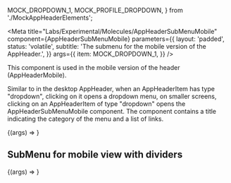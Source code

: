 

  MOCK_DROPDOWN_1,
  MOCK_PROFILE_DROPDOWN,
} from './MockAppHeaderElements';

<Meta
  title="Labs/Experimental/Molecules/AppHeaderSubMenuMobile"
  component={AppHeaderSubMenuMobile}
  parameters={{
    layout: 'padded',
    status: 'volatile',
    subtitle: 'The submenu for the mobile version of the AppHeader.',
  }}
  args={{
    item: MOCK_DROPDOWN_1,
  }}
/>

This component is used in the mobile version of the header (<LinkTo kind="Labs/Experimental/Molecules/AppHeaderMobile" story="AppHeaderMobile">AppHeaderMobile</LinkTo>).

Similar to in the desktop <LinkTo kind="Labs/Experimental/Molecules/AppHeader" story="AppHeader">AppHeader</LinkTo>, when an AppHeaderItem has type "dropdown", clicking on it opens a dropdown menu, on smaller screens, clicking on an AppHeaderItem of type "dropdown" opens the <LinkTo kind="Labs/Experimental/Molecules/AppHeaderSubMenuMobile" story="AppHeaderSubMenuMobile">AppHeaderSubMenuMobile</LinkTo> component. The component contains a title indicating the category of the menu and a list of links.

<Canvas>
  <Story name="AppHeaderSubMenuMobile">
    {(args) => <AppHeaderSubMenuMobile {...args} />}
  </Story>
</Canvas>

<PropsTable story="AppHeaderSubMenuMobile" />

## SubMenu for mobile view with dividers

<Canvas>
  <Story
    args={{
      item: MOCK_PROFILE_DROPDOWN,
    }}
    name="AppHeaderSubMenuMobile - Profile"
  >
    {(args) => <AppHeaderSubMenuMobile {...args} />}
  </Story>
</Canvas>
